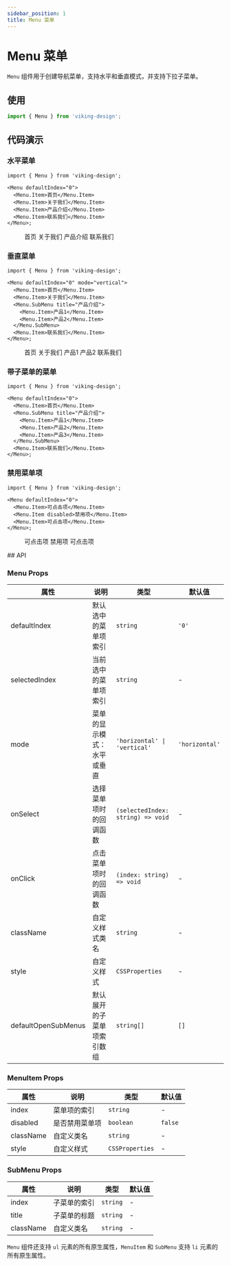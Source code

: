 ```yaml
---
sidebar_position: 1
title: Menu 菜单
---
```



# Menu 菜单

`Menu` 组件用于创建导航菜单，支持水平和垂直模式，并支持下拉子菜单。

## 使用

```ts
import { Menu } from 'viking-design';
```

## 代码演示

### 水平菜单

```tsx
import { Menu } from 'viking-design';

<Menu defaultIndex="0">
  <Menu.Item>首页</Menu.Item>
  <Menu.Item>关于我们</Menu.Item>
  <Menu.Item>产品介绍</Menu.Item>
  <Menu.Item>联系我们</Menu.Item>
</Menu>;
```


<Menu defaultIndex="0">
  <Menu.Item>首页</Menu.Item>
  <Menu.Item>关于我们</Menu.Item>
  <Menu.Item>产品介绍</Menu.Item>
  <Menu.Item>联系我们</Menu.Item>
</Menu>

### 垂直菜单

```tsx
import { Menu } from 'viking-design';

<Menu defaultIndex="0" mode="vertical">
  <Menu.Item>首页</Menu.Item>
  <Menu.Item>关于我们</Menu.Item>
  <Menu.SubMenu title="产品介绍">
    <Menu.Item>产品1</Menu.Item>
    <Menu.Item>产品2</Menu.Item>
  </Menu.SubMenu>
  <Menu.Item>联系我们</Menu.Item>
</Menu>;
```

<Menu defaultIndex="0" mode="vertical">
  <Menu.Item>首页</Menu.Item>
  <Menu.Item>关于我们</Menu.Item>
  <Menu.SubMenu title="产品介绍">
    <Menu.Item>产品1</Menu.Item>
    <Menu.Item>产品2</Menu.Item>
  </Menu.SubMenu>
  <Menu.Item>联系我们</Menu.Item>
</Menu>


### 带子菜单的菜单

```tsx
import { Menu } from 'viking-design';

<Menu defaultIndex="0">
  <Menu.Item>首页</Menu.Item>
  <Menu.SubMenu title="产品介绍">
    <Menu.Item>产品1</Menu.Item>
    <Menu.Item>产品2</Menu.Item>
    <Menu.Item>产品3</Menu.Item>
  </Menu.SubMenu>
  <Menu.Item>联系我们</Menu.Item>
</Menu>;
```

<SubMenuDemo/>

### 禁用菜单项

```tsx
import { Menu } from 'viking-design';

<Menu defaultIndex="0">
  <Menu.Item>可点击项</Menu.Item>
  <Menu.Item disabled>禁用项</Menu.Item>
  <Menu.Item>可点击项</Menu.Item>
</Menu>;
```

<Menu defaultIndex="0">
  <Menu.Item>可点击项</Menu.Item>
  <Menu.Item disabled>禁用项</Menu.Item>
  <Menu.Item>可点击项</Menu.Item>
</Menu>
## API

### Menu Props

| 属性                | 说明                       | 类型                              | 默认值         |
| ------------------- | -------------------------- | --------------------------------- | -------------- |
| defaultIndex        | 默认选中的菜单项索引       | `string`                          | `'0'`          |
| selectedIndex       | 当前选中的菜单项索引       | `string`                          | -              |
| mode                | 菜单的显示模式：水平或垂直 | `'horizontal' \| 'vertical'`      | `'horizontal'` |
| onSelect            | 选择菜单项时的回调函数     | `(selectedIndex: string) => void` | -              |
| onClick             | 点击菜单项时的回调函数     | `(index: string) => void`         | -              |
| className           | 自定义样式类名             | `string`                          | -              |
| style               | 自定义样式                 | `CSSProperties`                   | -              |
| defaultOpenSubMenus | 默认展开的子菜单项索引数组 | `string[]`                        | `[]`           |

### MenuItem Props

| 属性      | 说明           | 类型            | 默认值  |
| --------- | -------------- | --------------- | ------- |
| index     | 菜单项的索引   | `string`        | -       |
| disabled  | 是否禁用菜单项 | `boolean`       | `false` |
| className | 自定义类名     | `string`        | -       |
| style     | 自定义样式     | `CSSProperties` | -       |

### SubMenu Props

| 属性      | 说明         | 类型     | 默认值 |
| --------- | ------------ | -------- | ------ |
| index     | 子菜单的索引 | `string` | -      |
| title     | 子菜单的标题 | `string` | -      |
| className | 自定义类名   | `string` | -      |

`Menu` 组件还支持 `ul` 元素的所有原生属性，`MenuItem` 和 `SubMenu` 支持 `li` 元素的所有原生属性。
